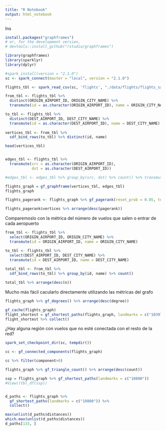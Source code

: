 ```yaml
---
title: "R Notebook"
output: html_notebook
---
```


Ins

```r
install.packages("graphframes")
# or, for the development version,
# devtools::install_github("rstudio/graphframes")
```


```r
library(graphframes)
library(sparklyr)
library(dplyr)

#spark_install(version = "2.1.0")
sc <- spark_connect(master = "local", version = "2.1.0")
```
```r
flights_tbl <- spark_read_csv(sc, 'flights', "./data/flights/flights_sample.csv")

```


```r
from_tbl <- flights_tbl %>% 
  distinct(ORIGIN_AIRPORT_ID, ORIGIN_CITY_NAME) %>% 
  transmute(id = as.character(ORIGIN_AIRPORT_ID), name = ORIGIN_CITY_NAME)

to_tbl <- flights_tbl %>% 
  distinct(DEST_AIRPORT_ID, DEST_CITY_NAME) %>% 
  transmute(id = as.character(DEST_AIRPORT_ID), name = DEST_CITY_NAME)
  
vertices_tbl <- from_tbl %>%
  sdf_bind_rows(to_tbl) %>% distinct(id, name)

head(vertices_tbl)


edges_tbl <- flights_tbl %>% 
  transmute(src = as.character(ORIGIN_AIRPORT_ID), 
            dst = as.character(DEST_AIRPORT_ID))

#edges_tbl <- edges_tbl %>% group_by(src, dst) %>% count() %>% transmute(w = n)

flights_graph = gf_graphframe(vertices_tbl, edges_tbl)
flights_graph
```


```r
flights_pagerank <- flights_graph %>% gf_pagerank(reset_prob = 0.05, tol = 0.001)

flights_pagerank$vertices %>% arrange(desc(pagerank))
```

Comparemoslo con la métrica del número de vuelos que salen o entrar de cada aeropuerto

```r
from_tbl <- flights_tbl %>% 
  select(ORIGIN_AIRPORT_ID, ORIGIN_CITY_NAME) %>% 
  transmute(id = ORIGIN_AIRPORT_ID, name = ORIGIN_CITY_NAME)

to_tbl <- flights_tbl %>% 
  select(DEST_AIRPORT_ID, DEST_CITY_NAME) %>% 
  transmute(id = DEST_AIRPORT_ID, name = DEST_CITY_NAME)
  
total_tbl <- from_tbl %>%
  sdf_bind_rows(to_tbl) %>% group_by(id, name) %>% count()

total_tbl %>% arrange(desc(n))
```

Mucho más fácil cacularlo directamente utilizando las métricas del grafo

```r
flights_graph %>% gf_degrees() %>% arrange(desc(degree))
```

```r
gf_cache(flights_graph)
flight_shortest = gf_shortest_paths(flights_graph, landmarks = c("10397", "12892"))
flight_shortest %>% collect()
```

¿Hay alguna región con vuelos que no esté conectada con el resto de la red?

```r
spark_set_checkpoint_dir(sc, tempdir())

cc <- gf_connected_components(flights_graph)

cc %>% filter(component>0)
```

```r
flights_graph %>% gf_triangle_count() %>% arrange(desc(count))
```

```r
ssp = flights_graph %>% gf_shortest_paths(landmarks = c("10800"))
#View((tbl_df(ssp))


d_paths <- flights_graph %>%
  gf_shortest_paths(landmarks = c("10800")) %>%
  collect()

max(unlist(d_paths$distances))
which.max(unlist(d_paths$distances))
d_paths[133, ]

```
